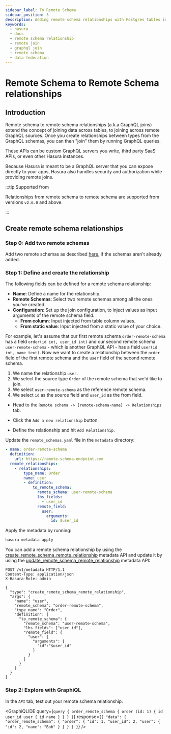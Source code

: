 ```yaml
---
sidebar_label: To Remote Schema
sidebar_position: 3
description: Adding remote schema relationships with Postgres tables in Hasura
keywords:
  - hasura
  - docs
  - remote schema relationship
  - remote join
  - graphql join
  - remote schema
  - data federation
---
```



# Remote Schema to Remote Schema relationships

## Introduction

Remote schema to remote schema relationships (a.k.a GraphQL joins) extend the concept of joining data across
tables, to joining across remote GraphQL sources. Once you
create relationships between types from the GraphQL schemas, you can then "join"
them by running GraphQL queries.

These APIs can be custom GraphQL servers you write, third party SaaS
APIs, or even other Hasura instances.

Because Hasura is meant to be a GraphQL server that you can expose
directly to your apps, Hasura also handles security and authorization
while providing remote joins.

:::tip Supported from

Relationships from remote schema to remote schema are supported from versions `v2.6.0` and above.

:::

## Create remote schema relationships

### Step 0: Add two remote schemas

Add two remote schemas as described [here](/graphql/core/remote-schemas/adding-schema.mdx), if the schemas
aren't already added.

### Step 1: Define and create the relationship

The following fields can be defined for a remote schema relationship:

- **Name**: Define a name for the relationship.
- **Remote Schemas**: Select two remote schemas among all the ones you've
  created.
- **Configuration**: Set up the join configuration, to inject values
  as input arguments of the remote schema field.
  - **From column**: Input injected from table column values.
  - **From static value**: Input injected from a static value of
    your choice.

For example, let's assume that our first remote schema `order-remote-schema` has
a field `order(id int, user_id int)` and our second remote schema `user-remote-schema` - which
is another GraphQL API - has a field `user(id int, name text)`. Now we want to create a relationship
between the `order` field of the first remote schema and the `user` field of the second remote schema.

1.  We name the relationship `user`.
2.  We select the source type `Order` of the remote schema that we'd like to join.
3.  We select `user-remote-schema` as the reference remote schema.
4.  We select `id` as the source field and `user_id` as the from field.

<Tabs className="api-tabs">
<TabItem value="console" label="Console">

- Head to the `Remote schema -> [remote-schema-name] -> Relationships` tab.
- Click the `Add a new relationship` button.

  <Thumbnail
    src="/img/graphql/core/schema/create-relationship-from-remote-schema.png"
    alt="Opening the remote relationship section"
    width="1000px"
  />

- Define the relationship and hit `Add Relationship`.

  <Thumbnail
    src="/img/graphql/core/schema/configure-relationship-rs-to-rs.png"
    alt="Defining the relationship"
    width="800px"
  />

</TabItem>
<TabItem value="cli" label="CLI">

Update the `remote_schemas.yaml` file in the `metadata` directory:

```yaml {4-16}
- name: order-remote-schema
  definition:
    url: https://remote-schema-endpoint.com
  remote_relationships:
    - relationships:
        type_name: Order
        name: user
        - definition:
            to_remote_schema:
              remote_schema: user-remote-schema
              lhs_fields:
                - user_id
              remote_field:
                user:
                  arguments:
                    id: $user_id
```

Apply the metadata by running:

```bash
hasura metadata apply
```

</TabItem>
<TabItem value="api" label="API">

You can add a remote schema relationship by using the
[create_remote_schema_remote_relationship](/graphql/core/api-reference/metadata-api/remote-relationships.mdx#metadata-create-remote-schema-remote-relationship) metadata API and update it by using the [update_remote_schema_remote_relationship](/graphql/core/api-reference/metadata-api/remote-relationships.mdx#metadata-update-remote-schema-remote-relationship) metadata API:

```http
POST /v1/metadata HTTP/1.1
Content-Type: application/json
X-Hasura-Role: admin

{
  "type": "create_remote_schema_remote_relationship",
  "args": {
    "name": "user",
    "remote_schema": "order-remote-schema",
    "type_name": "Order",
    "definition": {
      "to_remote_schema": {
        "remote_schema": "user-remote-schema",
        "lhs_fields": ["user_id"],
        "remote_field": {
          "user": {
            "arguments": {
              "id":"$user_id"
            }
          }
        }
      }
    }
  }
}
```

</TabItem>
</Tabs>

### Step 2: Explore with GraphiQL

In the `API` tab, test out your remote schema relationship.

<GraphiQLIDE
  query={`query {
  order_remote_schema {
  	order (id: 1) {
    	id
    	user_id
    	user {
      	id
      	name
    	}
  	}
  }
}`}
  response={`{
  "data": {
    "order_remote_schema": {
      "order": {
        "id": 1,
        "user_id": 2,
        "user": {
          "id": 2,
          "name": "Bob"
        }
      }
    }
  }
}`}
/>
